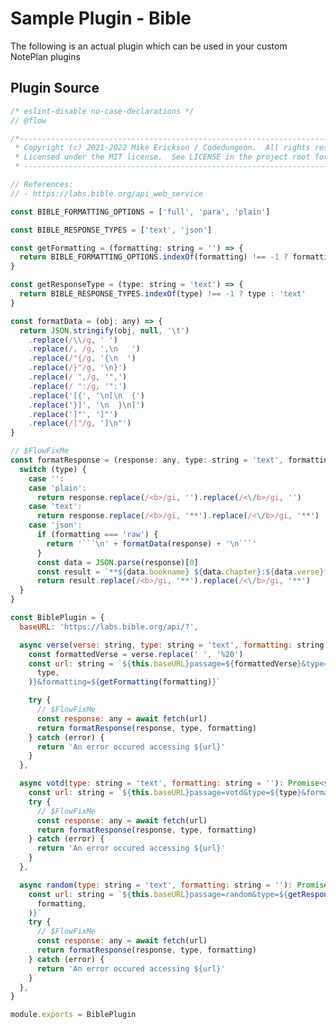 
# Sample Plugin - Bible
The following is an actual plugin which can be used in your custom NotePlan plugins

## Plugin Source

```js title="BiblePlugin.js"
/* eslint-disable no-case-declarations */
// @flow

/*-------------------------------------------------------------------------------------------
 * Copyright (c) 2021-2022 Mike Erickson / Codedungeon.  All rights reserved.
 * Licensed under the MIT license.  See LICENSE in the project root for license information.
 * -----------------------------------------------------------------------------------------*/

// References:
// - https://labs.bible.org/api_web_service

const BIBLE_FORMATTING_OPTIONS = ['full', 'para', 'plain']

const BIBLE_RESPONSE_TYPES = ['text', 'json']

const getFormatting = (formatting: string = '') => {
  return BIBLE_FORMATTING_OPTIONS.indexOf(formatting) !== -1 ? formatting : 'para'
}

const getResponseType = (type: string = 'text') => {
  return BIBLE_RESPONSE_TYPES.indexOf(type) !== -1 ? type : 'text'
}

const formatData = (obj: any) => {
  return JSON.stringify(obj, null, '\t')
    .replace(/\\/g, ' ')
    .replace(/, /g, ',\n   ')
    .replace(/"{/g, '{\n  ')
    .replace(/}"/g, '\n}')
    .replace(/ ",/g, '",')
    .replace(/ ":/g, '":')
    .replace('[{', '\n[\n  {')
    .replace('}]', '\n  }\n]')
    .replace(']"', ']"')
    .replace(/]"/g, ']\n"')
}

// $FlowFixMe
const formatResponse = (response: any, type: string = 'text', formatting = ''): string => {
  switch (type) {
    case '':
    case 'plain':
      return response.replace(/<b>/gi, '').replace(/<\/b>/gi, '')
    case 'text':
      return response.replace(/<b>/gi, '**').replace(/<\/b>/gi, '**')
    case 'json':
      if (formatting === 'raw') {
        return '```\n' + formatData(response) + '\n```'
      }
      const data = JSON.parse(response)[0]
      const result = `**${data.bookname} ${data.chapter}:${data.verse}** ${data.text}`
      return result.replace(/<b>/gi, '**').replace(/<\/b>/gi, '**')
  }
}

const BiblePlugin = {
  baseURL: 'https://labs.bible.org/api/?',

  async verse(verse: string, type: string = 'text', formatting: string = ''): Promise<string> {
    const formattedVerse = verse.replace(' ', '%20')
    const url: string = `${this.baseURL}passage=${formattedVerse}&type=${getResponseType(
      type,
    )}&formatting=${getFormatting(formatting)}`

    try {
      // $FlowFixMe
      const response: any = await fetch(url)
      return formatResponse(response, type, formatting)
    } catch (error) {
      return 'An error occured accessing ${url}'
    }
  },

  async votd(type: string = 'text', formatting: string = ''): Promise<string> {
    const url: string = `${this.baseURL}passage=votd&type=${type}&formatting=${getFormatting(formatting)}`
    try {
      // $FlowFixMe
      const response: any = await fetch(url)
      return formatResponse(response, type, formatting)
    } catch (error) {
      return 'An error occured accessing ${url}'
    }
  },

  async random(type: string = 'text', formatting: string = ''): Promise<string> {
    const url: string = `${this.baseURL}passage=random&type=${getResponseType(type)}&formatting=${getFormatting(
      formatting,
    )}`
    try {
      // $FlowFixMe
      const response: any = await fetch(url)
      return formatResponse(response, type, formatting)
    } catch (error) {
      return 'An error occured accessing ${url}'
    }
  },
}

module.exports = BiblePlugin
```

